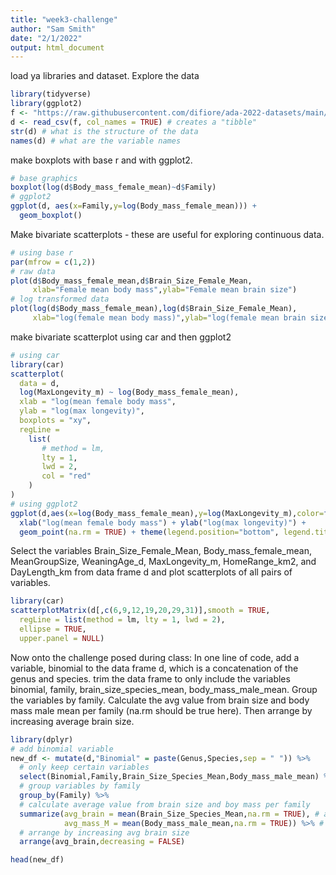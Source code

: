 ```yaml
---
title: "week3-challenge"
author: "Sam Smith"
date: "2/1/2022"
output: html_document
---
```

load ya libraries and dataset. Explore the data

```r
library(tidyverse)
library(ggplot2)
f <- "https://raw.githubusercontent.com/difiore/ada-2022-datasets/main/KamilarAndCooperData.csv"
d <- read_csv(f, col_names = TRUE) # creates a "tibble"
str(d) # what is the structure of the data
names(d) # what are the variable names
```

make boxplots with base r and with ggplot2.

```r
# base graphics
boxplot(log(d$Body_mass_female_mean)~d$Family)
# ggplot2
ggplot(d, aes(x=Family,y=log(Body_mass_female_mean))) +
  geom_boxplot()
```

Make bivariate scatterplots - these are useful for exploring continuous data.

```r
# using base r
par(mfrow = c(1,2))
# raw data
plot(d$Body_mass_female_mean,d$Brain_Size_Female_Mean,
     xlab="Female mean body mass",ylab="Female mean brain size")
# log transformed data
plot(log(d$Body_mass_female_mean),log(d$Brain_Size_Female_Mean),
     xlab="log(female mean body mass)",ylab="log(female mean brain size")
```

make bivariate scatterplot using car and then ggplot2

``` r
# using car
library(car)
scatterplot(
  data = d,
  log(MaxLongevity_m) ~ log(Body_mass_female_mean),
  xlab = "log(mean female body mass",
  ylab = "log(max longevity)",
  boxplots = "xy",
  regLine = 
    list(
       # method = lm,
       lty = 1,
       lwd = 2,
       col = "red"
    )
)
# using ggplot2
ggplot(d,aes(x=log(Body_mass_female_mean),y=log(MaxLongevity_m),color=factor(Family))) +
  xlab("log(mean female body mass") + ylab("log(max longevity)") +
  geom_point(na.rm = TRUE) + theme(legend.position="bottom", legend.title=element_blank())
```

Select the variables Brain_Size_Female_Mean, Body_mass_female_mean, MeanGroupSize, WeaningAge_d, MaxLongevity_m, HomeRange_km2, and DayLength_km from data frame d and plot scatterplots of all pairs of variables.

```r
library(car)
scatterplotMatrix(d[,c(6,9,12,19,20,29,31)],smooth = TRUE,
  regLine = list(method = lm, lty = 1, lwd = 2),
  ellipse = TRUE,
  upper.panel = NULL)
```

Now onto the challenge posed during class:
In one line of code, add a variable, binomial to the data frame d, which is a concatenation of the genus and species. trim the data frame to only include the variables binomial, family, brain_size_species_mean, body_mass_male_mean. Group the variables by family. Calculate the avg value from brain size and body mass male mean per family (na.rm should be true here). Then arrange by increasing average brain size.

``` r
library(dplyr)
# add binomial variable
new_df <- mutate(d,"Binomial" = paste(Genus,Species,sep = " ")) %>%
  # only keep certain variables
  select(Binomial,Family,Brain_Size_Species_Mean,Body_mass_male_mean) %>%
  # group variables by family
  group_by(Family) %>%
  # calculate average value from brain size and boy mass per family
  summarize(avg_brain = mean(Brain_Size_Species_Mean,na.rm = TRUE), # average
            avg_mass_M = mean(Body_mass_male_mean,na.rm = TRUE)) %>% # average 
  # arrange by increasing avg brain size
  arrange(avg_brain,decreasing = FALSE)

head(new_df)
```

